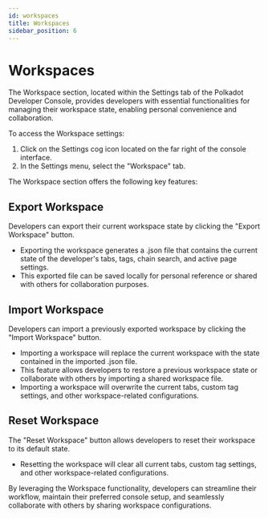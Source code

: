 ```yaml
---
id: workspaces
title: Workspaces
sidebar_position: 6
---
```


# Workspaces

The Workspace section, located within the Settings tab of the Polkadot Developer Console, provides developers with essential functionalities for managing their workspace state, enabling personal convenience and collaboration.

To access the Workspace settings:

1. Click on the Settings cog icon located on the far right of the console interface.
2. In the Settings menu, select the "Workspace" tab.

The Workspace section offers the following key features:

## Export Workspace

Developers can export their current workspace state by clicking the "Export Workspace" button.

- Exporting the workspace generates a .json file that contains the current state of the developer's tabs, tags, chain search, and active page settings.
- This exported file can be saved locally for personal reference or shared with others for collaboration purposes.

## Import Workspace

Developers can import a previously exported workspace by clicking the "Import Workspace" button.

- Importing a workspace will replace the current workspace with the state contained in the imported .json file.
- This feature allows developers to restore a previous workspace state or collaborate with others by importing a shared workspace file.
- Importing a workspace will overwrite the current tabs, custom tag settings, and other workspace-related configurations.

## Reset Workspace

The "Reset Workspace" button allows developers to reset their workspace to its default state.

- Resetting the workspace will clear all current tabs, custom tag settings, and other workspace-related configurations.

By leveraging the Workspace functionality, developers can streamline their workflow, maintain their preferred console setup, and seamlessly collaborate with others by sharing workspace configurations.